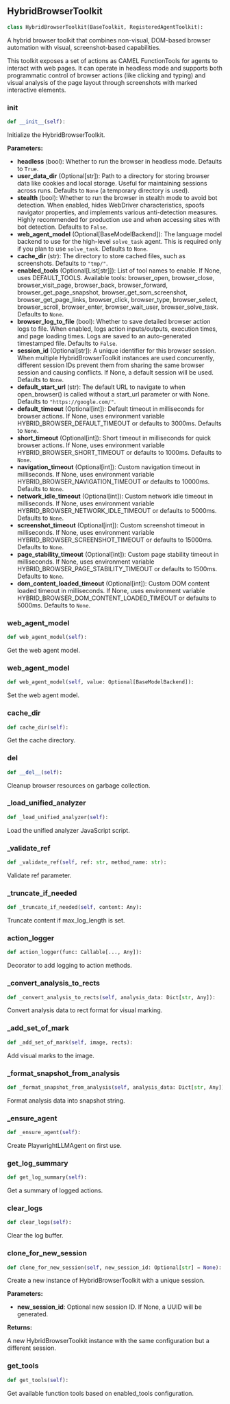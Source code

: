 <a id="camel.toolkits.hybrid_browser_toolkit_py.hybrid_browser_toolkit"></a>

<a id="camel.toolkits.hybrid_browser_toolkit_py.hybrid_browser_toolkit.HybridBrowserToolkit"></a>

## HybridBrowserToolkit

```python
class HybridBrowserToolkit(BaseToolkit, RegisteredAgentToolkit):
```

A hybrid browser toolkit that combines non-visual, DOM-based browser
automation with visual, screenshot-based capabilities.

This toolkit exposes a set of actions as CAMEL FunctionTools for agents
to interact with web pages. It can operate in headless mode and supports
both programmatic control of browser actions (like clicking and typing)
and visual analysis of the page layout through screenshots with marked
interactive elements.

<a id="camel.toolkits.hybrid_browser_toolkit_py.hybrid_browser_toolkit.HybridBrowserToolkit.__init__"></a>

### __init__

```python
def __init__(self):
```

Initialize the HybridBrowserToolkit.

**Parameters:**

- **headless** (bool): Whether to run the browser in headless mode. Defaults to `True`.
- **user_data_dir** (Optional[str]): Path to a directory for storing browser data like cookies and local storage. Useful for maintaining sessions across runs. Defaults to `None` (a temporary directory is used).
- **stealth** (bool): Whether to run the browser in stealth mode to avoid bot detection. When enabled, hides WebDriver characteristics, spoofs navigator properties, and implements various anti-detection measures. Highly recommended for production use and when accessing sites with bot detection. Defaults to `False`.
- **web_agent_model** (Optional[BaseModelBackend]): The language model backend to use for the high-level `solve_task` agent. This is required only if you plan to use `solve_task`. Defaults to `None`.
- **cache_dir** (str): The directory to store cached files, such as screenshots. Defaults to `"tmp/"`.
- **enabled_tools** (Optional[List[str]]): List of tool names to enable. If None, uses DEFAULT_TOOLS. Available tools: browser_open, browser_close, browser_visit_page, browser_back, browser_forward, browser_get_page_snapshot, browser_get_som_screenshot, browser_get_page_links, browser_click, browser_type, browser_select, browser_scroll, browser_enter, browser_wait_user, browser_solve_task. Defaults to `None`.
- **browser_log_to_file** (bool): Whether to save detailed browser action logs to file. When enabled, logs action inputs/outputs, execution times, and page loading times. Logs are saved to an auto-generated timestamped file. Defaults to `False`.
- **session_id** (Optional[str]): A unique identifier for this browser session. When multiple HybridBrowserToolkit instances are used concurrently, different session IDs prevent them from sharing the same browser session and causing conflicts. If None, a default session will be used. Defaults to `None`.
- **default_start_url** (str): The default URL to navigate to when open_browser() is called without a start_url parameter or with None. Defaults to `"https://google.com/"`.
- **default_timeout** (Optional[int]): Default timeout in milliseconds for browser actions. If None, uses environment variable HYBRID_BROWSER_DEFAULT_TIMEOUT or defaults to 3000ms. Defaults to `None`.
- **short_timeout** (Optional[int]): Short timeout in milliseconds for quick browser actions. If None, uses environment variable HYBRID_BROWSER_SHORT_TIMEOUT or defaults to 1000ms. Defaults to `None`.
- **navigation_timeout** (Optional[int]): Custom navigation timeout in milliseconds. If None, uses environment variable HYBRID_BROWSER_NAVIGATION_TIMEOUT or defaults to 10000ms. Defaults to `None`.
- **network_idle_timeout** (Optional[int]): Custom network idle timeout in milliseconds. If None, uses environment variable HYBRID_BROWSER_NETWORK_IDLE_TIMEOUT or defaults to 5000ms. Defaults to `None`.
- **screenshot_timeout** (Optional[int]): Custom screenshot timeout in milliseconds. If None, uses environment variable HYBRID_BROWSER_SCREENSHOT_TIMEOUT or defaults to 15000ms. Defaults to `None`.
- **page_stability_timeout** (Optional[int]): Custom page stability timeout in milliseconds. If None, uses environment variable HYBRID_BROWSER_PAGE_STABILITY_TIMEOUT or defaults to 1500ms. Defaults to `None`.
- **dom_content_loaded_timeout** (Optional[int]): Custom DOM content loaded timeout in milliseconds. If None, uses environment variable HYBRID_BROWSER_DOM_CONTENT_LOADED_TIMEOUT or defaults to 5000ms. Defaults to `None`.

<a id="camel.toolkits.hybrid_browser_toolkit_py.hybrid_browser_toolkit.HybridBrowserToolkit.web_agent_model"></a>

### web_agent_model

```python
def web_agent_model(self):
```

Get the web agent model.

<a id="camel.toolkits.hybrid_browser_toolkit_py.hybrid_browser_toolkit.HybridBrowserToolkit.web_agent_model"></a>

### web_agent_model

```python
def web_agent_model(self, value: Optional[BaseModelBackend]):
```

Set the web agent model.

<a id="camel.toolkits.hybrid_browser_toolkit_py.hybrid_browser_toolkit.HybridBrowserToolkit.cache_dir"></a>

### cache_dir

```python
def cache_dir(self):
```

Get the cache directory.

<a id="camel.toolkits.hybrid_browser_toolkit_py.hybrid_browser_toolkit.HybridBrowserToolkit.__del__"></a>

### __del__

```python
def __del__(self):
```

Cleanup browser resources on garbage collection.

<a id="camel.toolkits.hybrid_browser_toolkit_py.hybrid_browser_toolkit.HybridBrowserToolkit._load_unified_analyzer"></a>

### _load_unified_analyzer

```python
def _load_unified_analyzer(self):
```

Load the unified analyzer JavaScript script.

<a id="camel.toolkits.hybrid_browser_toolkit_py.hybrid_browser_toolkit.HybridBrowserToolkit._validate_ref"></a>

### _validate_ref

```python
def _validate_ref(self, ref: str, method_name: str):
```

Validate ref parameter.

<a id="camel.toolkits.hybrid_browser_toolkit_py.hybrid_browser_toolkit.HybridBrowserToolkit._truncate_if_needed"></a>

### _truncate_if_needed

```python
def _truncate_if_needed(self, content: Any):
```

Truncate content if max_log_length is set.

<a id="camel.toolkits.hybrid_browser_toolkit_py.hybrid_browser_toolkit.HybridBrowserToolkit.action_logger"></a>

### action_logger

```python
def action_logger(func: Callable[..., Any]):
```

Decorator to add logging to action methods.

<a id="camel.toolkits.hybrid_browser_toolkit_py.hybrid_browser_toolkit.HybridBrowserToolkit._convert_analysis_to_rects"></a>

### _convert_analysis_to_rects

```python
def _convert_analysis_to_rects(self, analysis_data: Dict[str, Any]):
```

Convert analysis data to rect format for visual marking.

<a id="camel.toolkits.hybrid_browser_toolkit_py.hybrid_browser_toolkit.HybridBrowserToolkit._add_set_of_mark"></a>

### _add_set_of_mark

```python
def _add_set_of_mark(self, image, rects):
```

Add visual marks to the image.

<a id="camel.toolkits.hybrid_browser_toolkit_py.hybrid_browser_toolkit.HybridBrowserToolkit._format_snapshot_from_analysis"></a>

### _format_snapshot_from_analysis

```python
def _format_snapshot_from_analysis(self, analysis_data: Dict[str, Any]):
```

Format analysis data into snapshot string.

<a id="camel.toolkits.hybrid_browser_toolkit_py.hybrid_browser_toolkit.HybridBrowserToolkit._ensure_agent"></a>

### _ensure_agent

```python
def _ensure_agent(self):
```

Create PlaywrightLLMAgent on first use.

<a id="camel.toolkits.hybrid_browser_toolkit_py.hybrid_browser_toolkit.HybridBrowserToolkit.get_log_summary"></a>

### get_log_summary

```python
def get_log_summary(self):
```

Get a summary of logged actions.

<a id="camel.toolkits.hybrid_browser_toolkit_py.hybrid_browser_toolkit.HybridBrowserToolkit.clear_logs"></a>

### clear_logs

```python
def clear_logs(self):
```

Clear the log buffer.

<a id="camel.toolkits.hybrid_browser_toolkit_py.hybrid_browser_toolkit.HybridBrowserToolkit.clone_for_new_session"></a>

### clone_for_new_session

```python
def clone_for_new_session(self, new_session_id: Optional[str] = None):
```

Create a new instance of HybridBrowserToolkit with a unique
session.

**Parameters:**

- **new_session_id**: Optional new session ID. If None, a UUID will be generated.

**Returns:**

  A new HybridBrowserToolkit instance with the same configuration
but a different session.

<a id="camel.toolkits.hybrid_browser_toolkit_py.hybrid_browser_toolkit.HybridBrowserToolkit.get_tools"></a>

### get_tools

```python
def get_tools(self):
```

Get available function tools
based on enabled_tools configuration.
